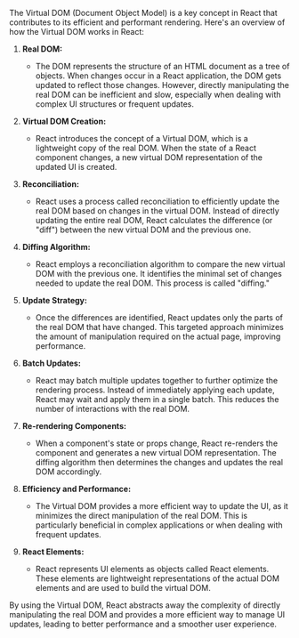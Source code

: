 The Virtual DOM (Document Object Model) is a key concept in React that contributes to its efficient and performant rendering. Here's an overview of how the Virtual DOM works in React:

1. **Real DOM:**

   - The DOM represents the structure of an HTML document as a tree of objects. When changes occur in a React application, the DOM gets updated to reflect those changes. However, directly manipulating the real DOM can be inefficient and slow, especially when dealing with complex UI structures or frequent updates.

2. **Virtual DOM Creation:**

   - React introduces the concept of a Virtual DOM, which is a lightweight copy of the real DOM. When the state of a React component changes, a new virtual DOM representation of the updated UI is created.

3. **Reconciliation:**

   - React uses a process called reconciliation to efficiently update the real DOM based on changes in the virtual DOM. Instead of directly updating the entire real DOM, React calculates the difference (or "diff") between the new virtual DOM and the previous one.

4. **Diffing Algorithm:**

   - React employs a reconciliation algorithm to compare the new virtual DOM with the previous one. It identifies the minimal set of changes needed to update the real DOM. This process is called "diffing."

5. **Update Strategy:**

   - Once the differences are identified, React updates only the parts of the real DOM that have changed. This targeted approach minimizes the amount of manipulation required on the actual page, improving performance.

6. **Batch Updates:**

   - React may batch multiple updates together to further optimize the rendering process. Instead of immediately applying each update, React may wait and apply them in a single batch. This reduces the number of interactions with the real DOM.

7. **Re-rendering Components:**

   - When a component's state or props change, React re-renders the component and generates a new virtual DOM representation. The diffing algorithm then determines the changes and updates the real DOM accordingly.

8. **Efficiency and Performance:**

   - The Virtual DOM provides a more efficient way to update the UI, as it minimizes the direct manipulation of the real DOM. This is particularly beneficial in complex applications or when dealing with frequent updates.

9. **React Elements:**
   - React represents UI elements as objects called React elements. These elements are lightweight representations of the actual DOM elements and are used to build the virtual DOM.

By using the Virtual DOM, React abstracts away the complexity of directly manipulating the real DOM and provides a more efficient way to manage UI updates, leading to better performance and a smoother user experience.
